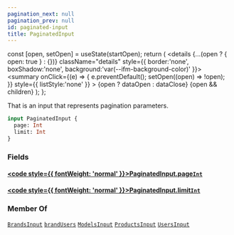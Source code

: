 ```yaml
---
pagination_next: null
pagination_prev: null
id: paginated-input
title: PaginatedInput
---
```









  const [open, setOpen] = useState(startOpen);
  return (
    <details {...(open ? { open: true } : {})} className="details" style={{ border:'none', boxShadow:'none', background:'var(--ifm-background-color)' }}>
      <summary
        onClick={(e) => {
          e.preventDefault();
          setOpen((open) => !open);
        }}
        style={{ listStyle:'none' }}
      >
      {open ? dataOpen : dataClose}
      </summary>
      {open && children}
    </details>
  );
};








That is an input that represents pagination parameters.


```graphql
input PaginatedInput {
  page: Int
  limit: Int
}
```




### Fields

#### [<code style={{ fontWeight: 'normal' }}>PaginatedInput.<b>page</b></code>](#)<Bullet />[`Int`](/types/scalars/int) <Badge class="badge badge--secondary" text="scalar"/> 
> 
> 
> 
> 

#### [<code style={{ fontWeight: 'normal' }}>PaginatedInput.<b>limit</b></code>](#)<Bullet />[`Int`](/types/scalars/int) <Badge class="badge badge--secondary" text="scalar"/> 
> 
> 
> 
> 





### Member Of

[`BrandsInput`](/types/inputs/brands-input)  <Badge class="badge badge--secondary" text="input"/><Bullet />[`brandUsers`](/api/queries/brand-users)  <Badge class="badge badge--secondary" text="query"/><Bullet />[`ModelsInput`](/types/inputs/models-input)  <Badge class="badge badge--secondary" text="input"/><Bullet />[`ProductsInput`](/types/inputs/products-input)  <Badge class="badge badge--secondary" text="input"/><Bullet />[`UsersInput`](/types/inputs/users-input)  <Badge class="badge badge--secondary" text="input"/>

